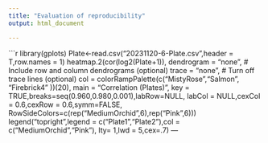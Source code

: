---
title: "Evaluation of reproducibility"
output: html_document

---


```{r}
library(gplots)
Plate<-read.csv("20231120-6-Plate.csv",header = T,row.names = 1)
heatmap.2(cor(log2(Plate+1)),
          dendrogram = "none",  # Include row and column dendrograms (optional)
          trace = "none",       # Turn off trace lines (optional)
          col = colorRampPalette(c("MistyRose","Salmon", "Firebrick4" ))(20), 
          main = "Correlation (Plates) ",
          key = TRUE,breaks=seq(0.960,0.980,0.001),labRow=NULL,
          labCol = NULL,cexCol = 0.6,cexRow = 0.6,symm=FALSE, RowSideColors=c(rep("MediumOrchid",6),rep("Pink",6)))
legend("topright",legend = c("Plate1","Plate2"),col = c("MediumOrchid","Pink"), lty= 1,lwd = 5,cex=.7)
---
